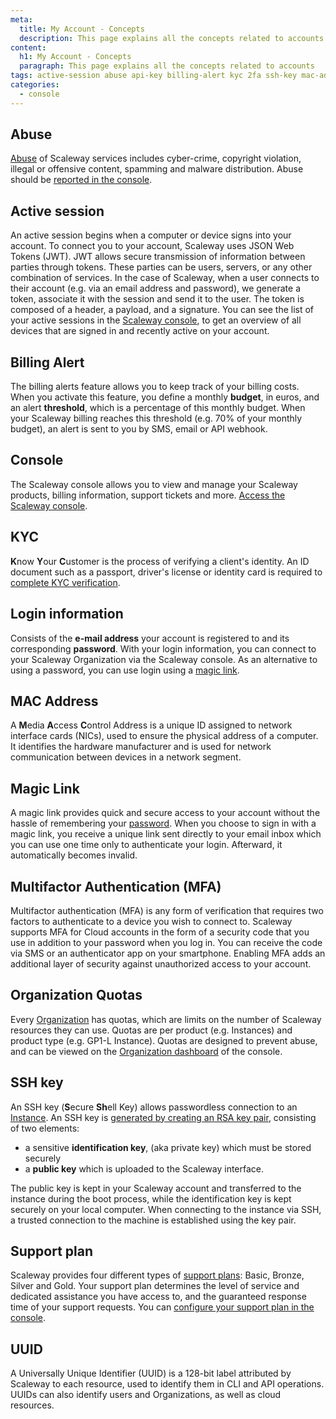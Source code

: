 ```yaml
---
meta:
  title: My Account - Concepts
  description: This page explains all the concepts related to accounts
content:
  h1: My Account - Concepts
  paragraph: This page explains all the concepts related to accounts
tags: active-session abuse api-key billing-alert kyc 2fa ssh-key mac-addres 
categories:
  - console
---
```



<Concept opened>

## Abuse

[Abuse](https://www.scaleway.com/en/abuse-notice/) of Scaleway services includes cyber-crime, copyright violation, illegal or offensive content, spamming and malware distribution. Abuse should be [reported in the console](https://console.scaleway.com/support/abuses/create).

</Concept>

<Concept opened>

## Active session

An active session begins when a computer or device signs into your account. To connect you to your account, Scaleway uses JSON Web Tokens (JWT). JWT allows secure transmission of information between parties through tokens. These parties can be users, servers, or any other combination of services. In the case of Scaleway, when a user connects to their account (e.g. via an email address and password), we generate a token, associate it with the session and send it to the user. The token is composed of a header, a payload, and a signature. You can see the list of your active sessions in the [Scaleway console](https://console.scaleway.com/account/user/profile), to get an overview of all devices that are signed in and recently active on your account.

</Concept>

<Concept>

## Billing Alert

The billing alerts feature allows you to keep track of your billing costs. When you activate this feature, you define a monthly **budget**, in euros, and an alert **threshold**, which is a percentage of this monthly budget. When your Scaleway billing reaches this threshold (e.g. 70% of your monthly budget), an alert is sent to you by SMS, email or API webhook.

</Concept>

<Concept>

## Console

The Scaleway console allows you to view and manage your Scaleway products, billing information, support tickets and more. [Access the Scaleway console](https://console.scaleway.com/organization).

</Concept>

<Concept>

## KYC

**K**now **Y**our **C**ustomer is the process of verifying a client's identity. An ID document such as a passport, driver's license or identity card is required to  [complete KYC verification](/console/my-account/how-to/verify-identity/).

</Concept>

<Concept>

## Login information

Consists of the **e-mail address** your account is registered to and its corresponding **password**. With your login information, you can connect to your Scaleway Organization via the Scaleway console. As an alternative to using a password, you can use login using a [magic link](#magic-link).

</Concept>

<Concept>

## MAC Address

A **M**edia **A**ccess **C**ontrol Address is a unique ID assigned to network interface cards (NICs), used to ensure the physical address of a computer. It identifies the hardware manufacturer and is used for network communication between devices in a network segment.

</Concept>

<Concept>

## Magic Link

A magic link provides quick and secure access to your account without the hassle of remembering your [password](#login-information). When you choose to sign in with a magic link, you receive a unique link sent directly to your email inbox which you can use one time only to authenticate your login. Afterward, it automatically becomes invalid.

</Concept>

<Concept>

## Multifactor Authentication (MFA)

Multifactor authentication (MFA) is any form of verification that requires two factors to authenticate to a device you wish to connect to. Scaleway supports MFA for Cloud accounts in the form of a security code that you use in addition to your password when you log in. You can receive the code via SMS or an authenticator app on your smartphone. Enabling MFA adds an additional layer of security against unauthorized access to your account.

</Concept>

<Concept>

## Organization Quotas

Every [Organization](#organization) has quotas, which are limits on the number of Scaleway resources they can use. Quotas are per product (e.g. Instances) and product type (e.g. GP1-L Instance). Quotas are designed to prevent abuse, and can be viewed on the [Organization dashboard](https://console.scaleway.com/account/organization/profile) of the console.

</Concept>

<Concept>

## SSH key

An SSH key (**S**ecure **Sh**ell Key) allows passwordless connection to an [Instance](/compute/instances/concepts/#instance). An SSH key is [generated by creating an RSA key pair](/console/my-project/how-to/create-ssh-key/), consisting of two elements:

- a sensitive **identification key**, (aka private key) which must be stored securely
- a **public key** which is uploaded to the Scaleway interface.

The public key is kept in your Scaleway account and transferred to the instance during the boot process, while the identification key is kept securely on your local computer. When connecting to the instance via SSH, a trusted connection to the machine is established using the key pair.

</Concept>

<Concept>

## Support plan

Scaleway provides four different types of [support plans](https://console.scaleway.com/support/plans): Basic, Bronze, Silver and Gold. Your support plan determines the level of service and dedicated assistance you have access to, and the guaranteed response time of your support requests. You can [configure your support plan in the console](/console/my-account/how-to/configure-support-plans/).

</Concept>

<Concept>

## UUID

A Universally Unique Identifier (UUID) is a 128-bit label attributed by Scaleway to each resource, used to identify them in CLI and API operations. UUIDs can also identify users and Organizations, as well as cloud resources.

</Concept>
